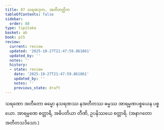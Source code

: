 ```yaml
---
title: 87 သရဏဒုက, အတီတတ္တိက
tableOfContents: false
sidebar:
  order: 88
type: tipitaka
basket: ab
book: p15
review:
  current: review
  updated: '2025-10-27T21:47:59.861861'
  updated_by: ''
  notes: ''
  history:
  - state: review
    date: '2025-10-27T21:47:59.861861'
    updated_by: ''
    notes: ''
    previous_state: draft
---
```



<ReviewStatus review={frontmatter.review} showDetails={true} />

<HypothesisAnnotation frontmatter={frontmatter} />

<DynamicBreadcrumb />

<Division number="99" book="p15" e="ch" v="40" p="242">

<Paragraph number="273" book="p15">
သရဏော အတီတော ဓမ္မော နသရဏဿ နအတီတဿ ဓမ္မဿ အာရမ္မဏပစ္စယေန ပစ္စယော. အာရမ္မဏေ စတ္တာရိ, အဓိပတိယာ တီဏိ, ဥပနိဿယေ စတ္တာရိ. (အနာဂတော အတီတသဒိသော.)
</Paragraph>
</Division>